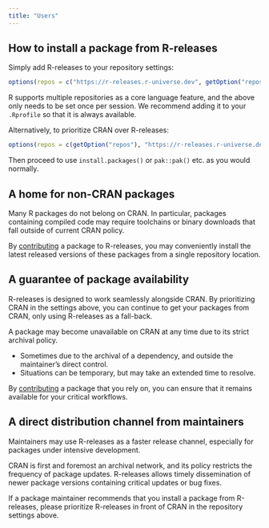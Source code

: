 ```yaml
---
title: "Users"
---
```


## How to install a package from R-releases

Simply add R-releases to your repository settings:

```r
options(repos = c("https://r-releases.r-universe.dev", getOption("repos")))
```

R supports multiple repositories as a core language feature, and the above only needs to be set once per session. We recommend adding it to your `.Rprofile` so that it is always available.

Alternatively, to prioritize CRAN over R-releases:

```r
options(repos = c(getOption("repos"), "https://r-releases.r-universe.dev"))
```

Then proceed to use `install.packages()` or `pak::pak()` etc. as you would normally.

## A home for non-CRAN packages

Many R packages do not belong on CRAN. In particular, packages containing compiled code may require toolchains or binary downloads that fall outside of current CRAN policy.

By [contributing](contributors.qmd) a package to R-releases, you may conveniently install the latest released versions of these packages from a single repository location.

## A guarantee of package availability

R-releases is designed to work seamlessly alongside CRAN. By prioritizing CRAN in the settings above, you can continue to get your packages from CRAN, only using R-releases as a fall-back.

A package may become unavailable on CRAN at any time due to its strict archival policy.

- Sometimes due to the archival of a dependency, and outside the maintainer's direct control.
- Situations can be temporary, but may take an extended time to resolve.

By [contributing](contributors.qmd) a package that you rely on, you can ensure that it remains available for your critical workflows.

## A direct distribution channel from maintainers

Maintainers may use R-releases as a faster release channel, especially for packages under intensive development. 

CRAN is first and foremost an archival network, and its policy restricts the frequency of package updates. R-releases allows timely dissemination of newer package versions containing critical updates or bug fixes.

If a package maintainer recommends that you install a package from R-releases, please prioritize R-releases in front of CRAN in the repository settings above.

